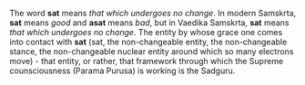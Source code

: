 The word '''sat''' means ''that which undergoes no change''. In modern Samskrta, '''sat''' means ''good'' and '''asat''' means ''bad'', but in Vaedika Samskrta, '''sat''' means ''that which undergoes no change''.
The entity by whose grace one comes into contact with '''sat''' (sat, the non-changeable entity, the non-changeable stance, the non-changeable nuclear entity around which so many electrons move) - that entity, or rather, that framework through which the Supreme counsciousness (Parama Purusa) is working is the Sadguru.